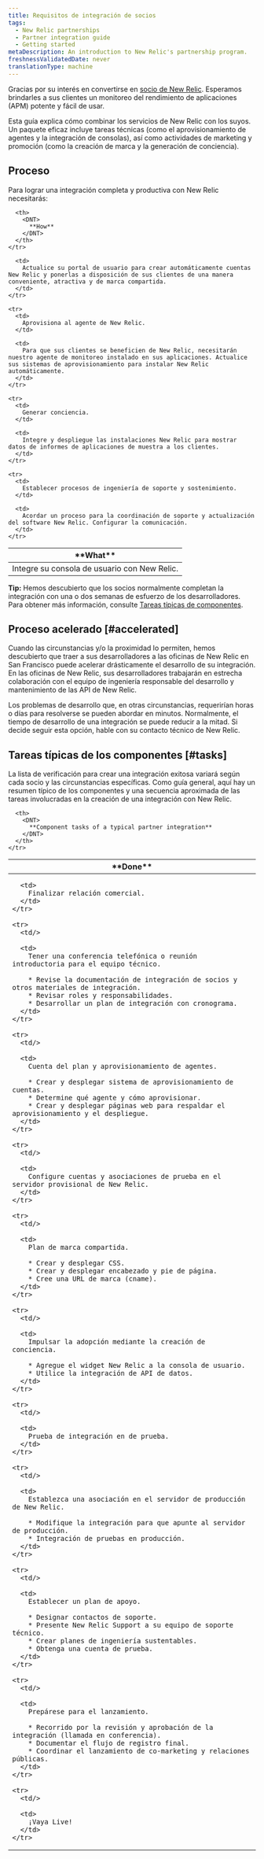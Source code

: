 ```yaml
---
title: Requisitos de integración de socios
tags:
  - New Relic partnerships
  - Partner integration guide
  - Getting started
metaDescription: An introduction to New Relic's partnership program.
freshnessValidatedDate: never
translationType: machine
---
```


Gracias por su interés en convertirse en [socio de New Relic](/docs/new-relic-partnerships/partner-integration-guide/partner-account-maintenance/partnership-accounts-users-subscriptions). Esperamos brindarles a sus clientes un monitoreo del rendimiento de aplicaciones (APM) potente y fácil de usar.

Esta guía explica cómo combinar los servicios de New Relic con los suyos. Un paquete eficaz incluye tareas técnicas (como el aprovisionamiento de agentes y la integración de consolas), así como actividades de marketing y promoción (como la creación de marca y la generación de conciencia).

## Proceso

Para lograr una integración completa y productiva con New Relic necesitarás:

<table>
  <thead>
    <tr>
      <th width={200}>
        <DNT>
          **What**
        </DNT>
      </th>

      <th>
        <DNT>
          **How**
        </DNT>
      </th>
    </tr>
  </thead>

  <tbody>
    <tr>
      <td>
        Integre su consola de usuario con New Relic.
      </td>

      <td>
        Actualice su portal de usuario para crear automáticamente cuentas New Relic y ponerlas a disposición de sus clientes de una manera conveniente, atractiva y de marca compartida.
      </td>
    </tr>

    <tr>
      <td>
        Aprovisiona al agente de New Relic.
      </td>

      <td>
        Para que sus clientes se beneficien de New Relic, necesitarán nuestro agente de monitoreo instalado en sus aplicaciones. Actualice sus sistemas de aprovisionamiento para instalar New Relic automáticamente.
      </td>
    </tr>

    <tr>
      <td>
        Generar conciencia.
      </td>

      <td>
        Integre y despliegue las instalaciones New Relic para mostrar datos de informes de aplicaciones de muestra a los clientes.
      </td>
    </tr>

    <tr>
      <td>
        Establecer procesos de ingeniería de soporte y sostenimiento.
      </td>

      <td>
        Acordar un proceso para la coordinación de soporte y actualización del software New Relic. Configurar la comunicación.
      </td>
    </tr>
  </tbody>
</table>

<DNT>**Tip:**</DNT> Hemos descubierto que los socios normalmente completan la integración con una o dos semanas de esfuerzo de los desarrolladores. Para obtener más información, consulte [Tareas típicas de componentes](#tasks).

## Proceso acelerado [#accelerated]

Cuando las circunstancias y/o la proximidad lo permiten, hemos descubierto que traer a sus desarrolladores a las oficinas de New Relic en San Francisco puede acelerar drásticamente el desarrollo de su integración. En las oficinas de New Relic, sus desarrolladores trabajarán en estrecha colaboración con el equipo de ingeniería responsable del desarrollo y mantenimiento de las API de New Relic.

Los problemas de desarrollo que, en otras circunstancias, requerirían horas o días para resolverse se pueden abordar en minutos. Normalmente, el tiempo de desarrollo de una integración se puede reducir a la mitad. Si decide seguir esta opción, hable con su contacto técnico de New Relic.

## Tareas típicas de los componentes [#tasks]

La lista de verificación para crear una integración exitosa variará según cada socio y las circunstancias específicas. Como guía general, aquí hay un resumen típico de los componentes y una secuencia aproximada de las tareas involucradas en la creación de una integración con New Relic.

<table>
  <thead>
    <tr>
      <th width={75}>
        <DNT>
          **Done**
        </DNT>
      </th>

      <th>
        <DNT>
          **Component tasks of a typical partner integration**
        </DNT>
      </th>
    </tr>
  </thead>

  <tbody>
    <tr>
      <td/>

      <td>
        Finalizar relación comercial.
      </td>
    </tr>

    <tr>
      <td/>

      <td>
        Tener una conferencia telefónica o reunión introductoria para el equipo técnico.

        * Revise la documentación de integración de socios y otros materiales de integración.
        * Revisar roles y responsabilidades.
        * Desarrollar un plan de integración con cronograma.
      </td>
    </tr>

    <tr>
      <td/>

      <td>
        Cuenta del plan y aprovisionamiento de agentes.

        * Crear y desplegar sistema de aprovisionamiento de cuentas.
        * Determine qué agente y cómo aprovisionar.
        * Crear y desplegar páginas web para respaldar el aprovisionamiento y el despliegue.
      </td>
    </tr>

    <tr>
      <td/>

      <td>
        Configure cuentas y asociaciones de prueba en el servidor provisional de New Relic.
      </td>
    </tr>

    <tr>
      <td/>

      <td>
        Plan de marca compartida.

        * Crear y desplegar CSS.
        * Crear y desplegar encabezado y pie de página.
        * Cree una URL de marca (cname).
      </td>
    </tr>

    <tr>
      <td/>

      <td>
        Impulsar la adopción mediante la creación de conciencia.

        * Agregue el widget New Relic a la consola de usuario.
        * Utilice la integración de API de datos.
      </td>
    </tr>

    <tr>
      <td/>

      <td>
        Prueba de integración en de prueba.
      </td>
    </tr>

    <tr>
      <td/>

      <td>
        Establezca una asociación en el servidor de producción de New Relic.

        * Modifique la integración para que apunte al servidor de producción.
        * Integración de pruebas en producción.
      </td>
    </tr>

    <tr>
      <td/>

      <td>
        Establecer un plan de apoyo.

        * Designar contactos de soporte.
        * Presente New Relic Support a su equipo de soporte técnico.
        * Crear planes de ingeniería sustentables.
        * Obtenga una cuenta de prueba.
      </td>
    </tr>

    <tr>
      <td/>

      <td>
        Prepárese para el lanzamiento.

        * Recorrido por la revisión y aprobación de la integración (llamada en conferencia).
        * Documentar el flujo de registro final.
        * Coordinar el lanzamiento de co-marketing y relaciones públicas.
      </td>
    </tr>

    <tr>
      <td/>

      <td>
        ¡Vaya Live!
      </td>
    </tr>
  </tbody>
</table>
